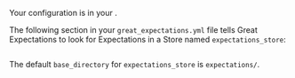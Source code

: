 
Your <TechnicalTag tag="expectation_store" text="Expectation Store" /> configuration is in your <TechnicalTag tag="data_context" text="Data Context" />.

The following section in your <TechnicalTag relative="../../../" tag="data_context" text="Data Context" /> ``great_expectations.yml`` file tells Great Expectations to look for Expectations in a Store named ``expectations_store``:

```python name="version-0.18.8 docs/docusaurus/docs/snippets/aws_cloud_storage_pandas.py existing_expectations_store"
```

The default ``base_directory`` for ``expectations_store`` is ``expectations/``.